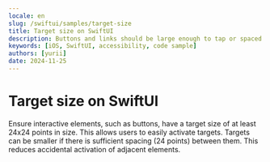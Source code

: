 ```yaml
---
locale: en
slug: /swiftui/samples/target-size
title: Target size on SwiftUI
description: Buttons and links should be large enough to tap or spaced so they are not accidentally activated.
keywords: [iOS, SwiftUI, accessibility, code sample]
authors: [yurii]
date: 2024-11-25
---
```


# Target size on SwiftUI

Ensure interactive elements, such as buttons, have a target size of at least 24x24 points in size. This allows users to easily activate targets. Targets can be smaller if there is sufficient spacing (24 points) between them. This reduces accidental activation of adjacent elements.

<CodeSample id="target-size" platform="swiftui" locale="en"/>
